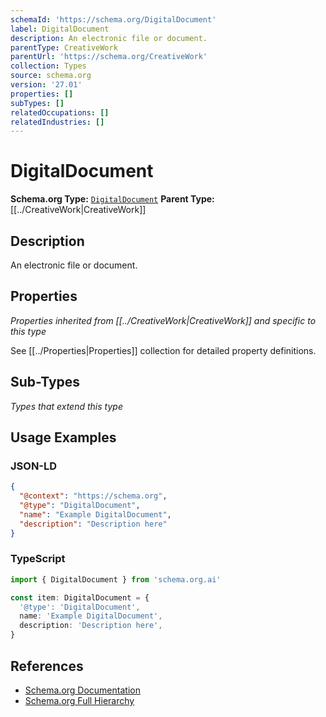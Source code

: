 ```yaml
---
schemaId: 'https://schema.org/DigitalDocument'
label: DigitalDocument
description: An electronic file or document.
parentType: CreativeWork
parentUrl: 'https://schema.org/CreativeWork'
collection: Types
source: schema.org
version: '27.01'
properties: []
subTypes: []
relatedOccupations: []
relatedIndustries: []
---
```

# DigitalDocument

**Schema.org Type:** [`DigitalDocument`](https://schema.org/DigitalDocument)
**Parent Type:** [[../CreativeWork|CreativeWork]]

## Description

An electronic file or document.

## Properties

*Properties inherited from [[../CreativeWork|CreativeWork]] and specific to this type*

See [[../Properties|Properties]] collection for detailed property definitions.

## Sub-Types

*Types that extend this type*

## Usage Examples

### JSON-LD

```json
{
  "@context": "https://schema.org",
  "@type": "DigitalDocument",
  "name": "Example DigitalDocument",
  "description": "Description here"
}
```

### TypeScript

```typescript
import { DigitalDocument } from 'schema.org.ai'

const item: DigitalDocument = {
  '@type': 'DigitalDocument',
  name: 'Example DigitalDocument',
  description: 'Description here',
}
```

## References

- [Schema.org Documentation](https://schema.org/DigitalDocument)
- [Schema.org Full Hierarchy](https://schema.org/docs/full.html)
